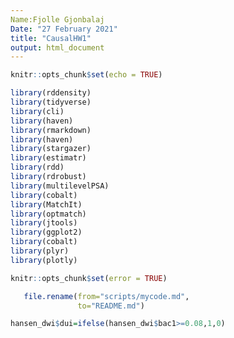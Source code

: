 ```yaml
---
Name:Fjolle Gjonbalaj
Date: "27 February 2021"
title: "CausalHW1"
output: html_document
---
```


```r

knitr::opts_chunk$set(echo = TRUE)

library(rddensity)
library(tidyverse)
library(cli)
library(haven)
library(rmarkdown)
library(haven)
library(stargazer)
library(estimatr)
library(rdd)
library(rdrobust)
library(multilevelPSA)
library(cobalt)
library(MatchIt)
library(optmatch)
library(jtools)
library(ggplot2)
library(cobalt)
library(plyr)
library(plotly)

```

```r
knitr::opts_chunk$set(error = TRUE)
```

```r
   file.rename(from="scripts/mycode.md", 
               to="README.md")
```

```r
hansen_dwi$dui=ifelse(hansen_dwi$bac1>=0.08,1,0)
```